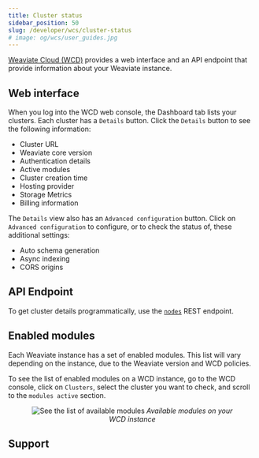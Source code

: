 ```yaml
---
title: Cluster status
sidebar_position: 50
slug: /developer/wcs/cluster-status
# image: og/wcs/user_guides.jpg
---
```


[Weaviate Cloud (WCD)](https://console.weaviate.cloud/) provides a web interface and an API endpoint that provide information about your Weaviate instance.

## Web interface

When you log into the WCD web console, the Dashboard tab lists your clusters. Each cluster has a `Details` button. Click the `Details` button to see the following information:

- Cluster URL
- Weaviate core version
- Authentication details
- Active modules
- Cluster creation time
- Hosting provider
- Storage Metrics
- Billing information

The `Details` view also has an `Advanced configuration` button. Click on `Advanced configuration` to configure, or to check the status of, these additional settings:

- Auto schema generation
- Async indexing
- CORS origins


## API Endpoint

To get cluster details programmatically, use the [`nodes`](/developers/weaviate/config-refs/nodes.md) REST endpoint.


<APIOutputs />

## Enabled modules

Each Weaviate instance has a set of enabled modules. This list will vary depending on the instance, due to the Weaviate version and WCD policies.

To see the list of enabled modules on a WCD instance, go to the WCD console, click on `Clusters`, select the cluster you want to check, and scroll to the `modules active` section.


<figure align="center">
    <img src={ClusterStatusModules} alt="See the list of available modules" />
    <em>Available modules on your WCD instance</em>
</figure>

## Support


<SupportAndTrouble />
